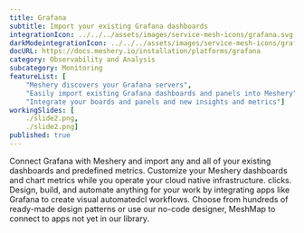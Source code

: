 ```yaml
---
title: Grafana
subtitle: Import your existing Grafana dashboards
integrationIcon: ../../../assets/images/service-mesh-icons/grafana.svg
darkModeintegrationIcon: ../../../assets/images/service-mesh-icons/grafana.svg
docURL: https://docs.meshery.io/installation/platforms/grafana
category: Observability and Analysis
subcategory: Monitoring
featureList: [
    "Meshery discovers your Grafana servers",
    "Easily import existing Grafana dashboards and panels into Meshery",
    "Integrate your boards and panels and new insights and metrics"]
workingSlides: [
    ./slide2.png,
    ./slide2.png]
published: true
---
```


<p>
    Connect Grafana with Meshery and import any and all of your existing dashboards and predefined metrics. Customize your Meshery dashboards and chart metrics while you operate your cloud native infrastructure.
    clicks. Design, build, and automate anything for your work by
    integrating apps like Grafana to create visual automatedcl
    workflows. Choose from hundreds of ready-made design patterns or use
    our no-code designer, MeshMap to connect to apps not yet in our
    library.
</p>

